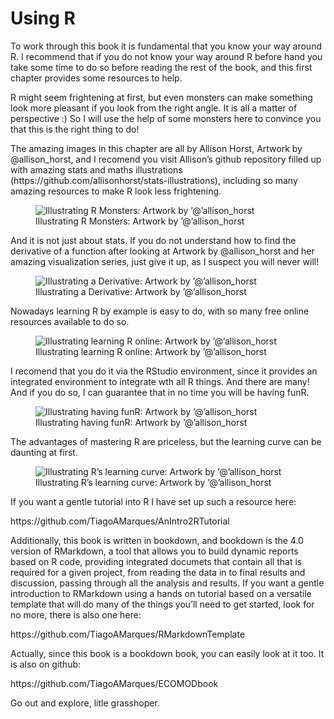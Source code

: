 # Using R {#usingRintro}

To work through this book it is fundamental that you know your way around R. I recommend that if you do not know your way around R before hand you take some time to do so before reading the rest of the book, and this first chapter provides some resources to help.

R might seem frightening at first, but even monsters can make something look more pleasant if you look from the right angle. It is all a matter of perspective :) So I will use the help of some monsters here to convince you that this is the right thing to do!

The amazing images in this chapter are all by Allison Horst, Artwork by @allison_horst, and I recomend you visit Allison's github repository filled up with amazing stats and maths illustrations (https://github.com/allisonhorst/stats-illustrations), including so many amazing resources to make R look less frightening. 

![Illustrating R Monsters: Artwork by '@'allison_horst](extfiles/monsteRs.jpg)

And it is not just about stats. If you do not understand how to find the derivative of a function after looking at Artwork by @allison_horst and her amazing visualization series, just give it up, as I suspect you will never will!

![Illustrating a Derivative: Artwork by '@'allison_horst](extfiles/derivative_1.jpg)

Nowadays learning R by example is easy to do, with so many free online resources available to do so. 

![Illustrating learning R online: Artwork by '@'allison_horst](extfiles/monster_support.jpg)

I recomend that you do it via the RStudio environment, since it provides an integrated environment to integrate wth all R things. And there are many! And if you do so, I can guarantee that in no time you will be having funR.

![Illustrating having funR: Artwork by '@'allison_horst](extfiles\r_first_then.png)

The advantages of mastering R are priceless, but the learning curve can be daunting at first. 

![Illustrating R's learning curve: Artwork by '@'allison_horst](extfiles/usethis.png)

If you want a gentle tutorial into R I have set up such a resource here:

https://github.com/TiagoAMarques/AnIntro2RTutorial

Additionally, this book is written in bookdown, and bookdown is the 4.0 version of RMarkdown, a tool that allows you to build dynamic reports based on R code, providing integrated documets that contain all that is required for a given project, from reading the data in to final results and discussion, passing through all the analysis and results. If you want a gentle introduction to RMarkdown using a hands on tutorial based on a versatile template that will do many of the things you'll need to get started, look for no more, there is also one here:

https://github.com/TiagoAMarques/RMarkdownTemplate

Actually, since this book is a bookdown book, you can easily look at it too. It is also on github:

https://github.com/TiagoAMarques/ECOMODbook

Go out and explore, litle grasshoper.